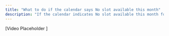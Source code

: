 ---
title: "What to do if the calendar says No slot available this month"
description: "If the calendar indicates No slot available this month follow these steps to address the issue."
---


[Video Placeholder ]